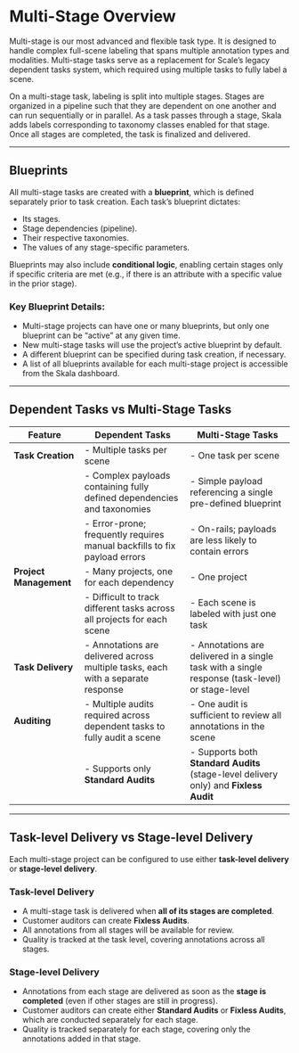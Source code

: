 # Multi-Stage Overview

Multi-stage is our most advanced and flexible task type. It is designed to handle complex full-scene labeling that spans multiple annotation types and modalities. Multi-stage tasks serve as a replacement for Scale’s legacy dependent tasks system, which required using multiple tasks to fully label a scene.

On a multi-stage task, labeling is split into multiple stages. Stages are organized in a pipeline such that they are dependent on one another and can run sequentially or in parallel. As a task passes through a stage, Skala adds labels corresponding to taxonomy classes enabled for that stage. Once all stages are completed, the task is finalized and delivered.

---

## Blueprints

All multi-stage tasks are created with a **blueprint**, which is defined separately prior to task creation. Each task’s blueprint dictates:

- Its stages.
- Stage dependencies (pipeline).
- Their respective taxonomies.
- The values of any stage-specific parameters.

Blueprints may also include **conditional logic**, enabling certain stages only if specific criteria are met (e.g., if there is an attribute with a specific value in the prior stage).

### Key Blueprint Details:

- Multi-stage projects can have one or many blueprints, but only one blueprint can be “active” at any given time.
- New multi-stage tasks will use the project’s active blueprint by default.
- A different blueprint can be specified during task creation, if necessary.
- A list of all blueprints available for each multi-stage project is accessible from the Skala dashboard.

---

## Dependent Tasks vs Multi-Stage Tasks

| Feature                | **Dependent Tasks**                                                              | **Multi-Stage Tasks**                                                                           |
| ---------------------- | -------------------------------------------------------------------------------- | ----------------------------------------------------------------------------------------------- |
| **Task Creation**      | - Multiple tasks per scene                                                       | - One task per scene                                                                            |
|                        | - Complex payloads containing fully defined dependencies and taxonomies          | - Simple payload referencing a single pre-defined blueprint                                     |
|                        | - Error-prone; frequently requires manual backfills to fix payload errors        | - On-rails; payloads are less likely to contain errors                                          |
| **Project Management** | - Many projects, one for each dependency                                         | - One project                                                                                   |
|                        | - Difficult to track different tasks across all projects for each scene          | - Each scene is labeled with just one task                                                      |
| **Task Delivery**      | - Annotations are delivered across multiple tasks, each with a separate response | - Annotations are delivered in a single task with a single response (task-level) or stage-level |
| **Auditing**           | - Multiple audits required across dependent tasks to fully audit a scene         | - One audit is sufficient to review all annotations in the scene                                |
|                        | - Supports only **Standard Audits**                                              | - Supports both **Standard Audits** (stage-level delivery only) and **Fixless Audit**           |

---

## Task-level Delivery vs Stage-level Delivery

Each multi-stage project can be configured to use either **task-level delivery** or **stage-level delivery**.

### **Task-level Delivery**

- A multi-stage task is delivered when **all of its stages are completed**.
- Customer auditors can create **Fixless Audits**.
- All annotations from all stages will be available for review.
- Quality is tracked at the task level, covering annotations across all stages.

### **Stage-level Delivery**

- Annotations from each stage are delivered as soon as the **stage is completed** (even if other stages are still in progress).
- Customer auditors can create either **Standard Audits** or **Fixless Audits**, which are conducted separately for each stage.
- Quality is tracked separately for each stage, covering only the annotations added in that stage.
